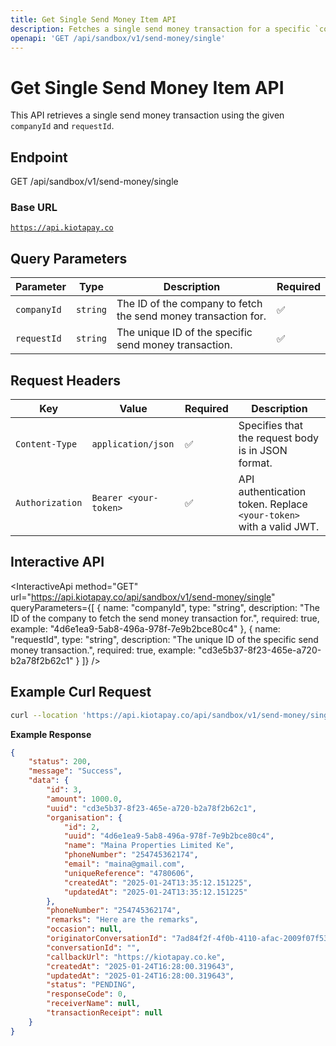 ```yaml
---
title: Get Single Send Money Item API
description: Fetches a single send money transaction for a specific `companyId` and `requestId`.
openapi: 'GET /api/sandbox/v1/send-money/single'
---
```


# Get Single Send Money Item API

This API retrieves a single send money transaction using the given `companyId` and `requestId`.

## Endpoint

GET /api/sandbox/v1/send-money/single

### Base URL

[`https://api.kiotapay.co`](https://api.kiotapay.co)

## Query Parameters

| Parameter   | Type     | Description                                                    | Required |
| ----------- | -------- | -------------------------------------------------------------- | -------- |
| `companyId` | `string` | The ID of the company to fetch the send money transaction for. | ✅        |
| `requestId` | `string` | The unique ID of the specific send money transaction.          | ✅        |

## **Request Headers**

| Key             | Value                 | Required | Description                                                        |
| --------------- | --------------------- | -------- | ------------------------------------------------------------------ |
| `Content-Type`  | `application/json`    | ✅        | Specifies that the request body is in JSON format.                 |
| `Authorization` | `Bearer <your-token>` | ✅        | API authentication token. Replace `<your-token>` with a valid JWT. |

## Interactive API

<InteractiveApi
  method="GET"
  url="https://api.kiotapay.co/api/sandbox/v1/send-money/single"
  queryParameters={[
  {
    name: "companyId",
    type: "string",
    description: "The ID of the company to fetch the send money transaction for.",
    required: true,
    example: "4d6e1ea9-5ab8-496a-978f-7e9b2bce80c4"
  },
  {
    name: "requestId",
    type: "string",
    description: "The unique ID of the specific send money transaction.",
    required: true,
    example: "cd3e5b37-8f23-465e-a720-b2a78f2b62c1"
  }
]}
/>

## Example Curl Request

```bash
curl --location 'https://api.kiotapay.co/api/sandbox/v1/send-money/single?companyId=4d6e1ea9-5ab8-496a-978f-7e9b2bce80c4&requestId=cd3e5b37-8f23-465e-a720-b2a78f2b62c1'
```

**Example Response**

```json
{
    "status": 200,
    "message": "Success",
    "data": {
        "id": 3,
        "amount": 1000.0,
        "uuid": "cd3e5b37-8f23-465e-a720-b2a78f2b62c1",
        "organisation": {
            "id": 2,
            "uuid": "4d6e1ea9-5ab8-496a-978f-7e9b2bce80c4",
            "name": "Maina Properties Limited Ke",
            "phoneNumber": "254745362174",
            "email": "maina@gmail.com",
            "uniqueReference": "4780606",
            "createdAt": "2025-01-24T13:35:12.151225",
            "updatedAt": "2025-01-24T13:35:12.151225"
        },
        "phoneNumber": "254745362174",
        "remarks": "Here are the remarks",
        "occasion": null,
        "originatorConversationId": "7ad84f2f-4f0b-4110-afac-2009f07f531a",
        "conversationId": "",
        "callbackUrl": "https://kiotapay.co.ke",
        "createdAt": "2025-01-24T16:28:00.319643",
        "updatedAt": "2025-01-24T16:28:00.319643",
        "status": "PENDING",
        "responseCode": 0,
        "receiverName": null,
        "transactionReceipt": null
    }
}
```